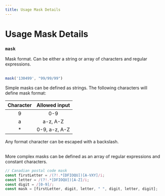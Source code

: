 ```yaml
---
title: Usage Mask Details   
---
```


# Usage Mask Details    

### `mask`

Mask format. Can be either a string or array of characters and regular expressions.<br /><br />

```javascript
mask('130499', "99/99/99")
```

Simple masks can be defined as strings. The following characters will define mask format:

| Character | Allowed input |
| :-------: | :-----------: |
|     9     |      0-9      |
|     a     |   a-z, A-Z    |
|    \*     | 0-9, a-z, A-Z |

Any format character can be escaped with a backslash.<br /><br />

More complex masks can be defined as an array of regular expressions and constant characters.

```jsx
// Canadian postal code mask
const firstLetter = /(?!.*[DFIOQU])[A-VXY]/i;
const letter = /(?!.*[DFIOQU])[A-Z]/i;
const digit = /[0-9]/;
const mask = [firstLetter, digit, letter, " ", digit, letter, digit];
```

